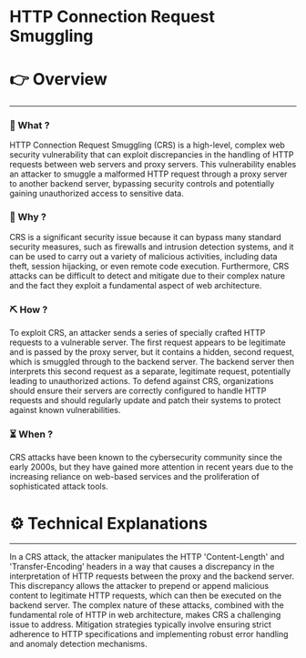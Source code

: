 # HTTP Connection Request Smuggling


# 👉 Overview

---

### 👀 What ?

HTTP Connection Request Smuggling (CRS) is a high-level, complex web security vulnerability that can exploit discrepancies in the handling of HTTP requests between web servers and proxy servers. This vulnerability enables an attacker to smuggle a malformed HTTP request through a proxy server to another backend server, bypassing security controls and potentially gaining unauthorized access to sensitive data.


### 🧐 Why ?

CRS is a significant security issue because it can bypass many standard security measures, such as firewalls and intrusion detection systems, and it can be used to carry out a variety of malicious activities, including data theft, session hijacking, or even remote code execution. Furthermore, CRS attacks can be difficult to detect and mitigate due to their complex nature and the fact they exploit a fundamental aspect of web architecture.


### ⛏️ How ?

To exploit CRS, an attacker sends a series of specially crafted HTTP requests to a vulnerable server. The first request appears to be legitimate and is passed by the proxy server, but it contains a hidden, second request, which is smuggled through to the backend server. The backend server then interprets this second request as a separate, legitimate request, potentially leading to unauthorized actions. To defend against CRS, organizations should ensure their servers are correctly configured to handle HTTP requests and should regularly update and patch their systems to protect against known vulnerabilities.


### ⏳ When ?

CRS attacks have been known to the cybersecurity community since the early 2000s, but they have gained more attention in recent years due to the increasing reliance on web-based services and the proliferation of sophisticated attack tools.


# ⚙️ Technical Explanations

---

In a CRS attack, the attacker manipulates the HTTP 'Content-Length' and 'Transfer-Encoding' headers in a way that causes a discrepancy in the interpretation of HTTP requests between the proxy and the backend server. This discrepancy allows the attacker to prepend or append malicious content to legitimate HTTP requests, which can then be executed on the backend server. The complex nature of these attacks, combined with the fundamental role of HTTP in web architecture, makes CRS a challenging issue to address. Mitigation strategies typically involve ensuring strict adherence to HTTP specifications and implementing robust error handling and anomaly detection mechanisms.
